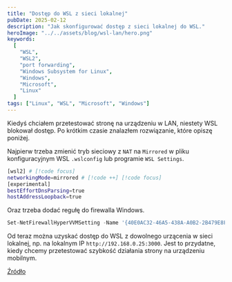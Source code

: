 ```yaml
---
title: "Dostęp do WSL z sieci lokalnej"
pubDate: 2025-02-12
description: "Jak skonfigurować dostęp z sieci lokalnej do WSL."
heroImage: "../../assets/blog/wsl-lan/hero.png"
keywords:
  [
    "WSL",
    "WSL2",
    "port forwarding",
    "Windows Subsystem for Linux",
    "Windows",
    "Microsoft",
    "Linux"
  ]
tags: ["Linux", "WSL", "Microsoft", "Windows"]
---
```


Kiedyś chciałem przetestować stronę na urządzeniu w LAN, niestety WSL blokował dostęp. Po krótkim czasie znalazłem rozwiązanie, które opiszę poniżej.

Najpierw trzeba zmienić tryb sieciowy z `NAT` na `Mirrored` w pliku konfiguracyjnym WSL `.wslconfig` lub programie `WSL Settings`.

```bash showLineNumbers title="C:\Users\nazwa_użytkownika\\.wslconfig"
[wsl2] # [!code focus]
networkingMode=mirrored # [!code ++] [!code focus]
[experimental]
bestEffortDnsParsing=true
hostAddressLoopback=true
```

Oraz trzeba dodać regułę do firewalla Windows.

```powershell title="PowerShell z prawami administratora"
Set-NetFirewallHyperVVMSetting -Name '{40E0AC32-46A5-438A-A0B2-2B479E8F2E90}' -DefaultInboundAction Allow
```

Od teraz można uzyskać dostęp do WSL z dowolnego urzącenia w sieci lokalnej, np. na lokalnym IP `http://192.168.0.25:3000`.
Jest to przydatne, kiedy chcemy przetestować szybkość działania strony na urządzeniu mobilnym.

  <a
    target="_blank"
    href="https://learn.microsoft.com/en-us/windows/wsl/networking#mirrored-mode-networking">
      Źródło

  </a>
